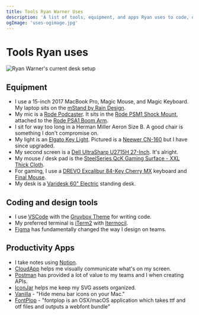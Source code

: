```yaml
---
title: Tools Ryan Warner Uses
description: 'A list of tools, equipment, and apps Ryan uses to code, design, and communicate.'
ogImage: 'uses-ogimage.jpg'
---
```


# Tools Ryan uses

![Ryan Warner's current desk setup](/images/uses-desk.jpg)

## Equipment

- I use a 15-inch 2017 MacBook Pro, Magic Mouse, and Magic Keyboard. My laptop sits on the [mStand by Rain Design](https://www.raindesigninc.com/mstand.html).
- My mic is a [Rode Podcaster](http://www.rode.com/microphones/podcaster). It sits in the [Rode PSM1 Shock Mount](http://www.rode.com/accessories/psm1), attached to the [Rode PSA1 Boom Arm](http://www.rode.com/accessories/psa1).
- I sit for way too long in a Herman Miller Aeron Size B. A good chair is something I don't compromise on.
- My light is an [Elgato Key Light](https://www.elgato.com/en/gaming/key-light). Pictured is a [Neewer CN-160](https://www.amazon.com/gp/product/B004TJ6JH6/ref=ppx_yo_dt_b_search_asin_title?ie=UTF8&psc=1) but I have since upgraded.
- My second screen is a [Dell UltraSharp U2715H 27-Inch](https://www.amazon.com/gp/product/B00P0EQD1Q/ref=ppx_yo_dt_b_search_asin_title?ie=UTF8&psc=1). It's alright.
- My mouse / desk pad is the [SteelSeries QcK Gaming Surface - XXL Thick Cloth](https://www.amazon.com/gp/product/B00WAA2704/ref=ppx_yo_dt_b_search_asin_title?ie=UTF8&psc=1).
- For gaming, I use a [DREVO Excalibur 84-Key Cherry MX](https://www.amazon.com/gp/product/B01N6GBUQE/ref=ppx_yo_dt_b_search_asin_title?ie=UTF8&psc=1) keyboard and [Final Mouse](https://finalmouse.com/products/air-blue?variant=9835888050212).
- My desk is a [Varidesk 60" Electric](https://www.amazon.com/VARIDESK-Electric-Reclaimed-3-Button-Settings/dp/B079ZBGHYZ/ref=asc_df_B079ZBGHYZ/?tag=hyprod-20&linkCode=df0&hvadid=312159782595&hvpos=1o1&hvnetw=g&hvrand=12110749741322452766&hvpone=&hvptwo=&hvqmt=&hvdev=c&hvdvcmdl=&hvlocint=&hvlocphy=9003949&hvtargid=pla-568784689613&psc=1) standing desk.

## Coding and design tools

- I use [VSCode](visualstudio.com) with the [Gruvbox Theme](https://marketplace.visualstudio.com/items?itemName=tomphilbin.gruvbox-themes) for writing code.
- My preferred terminal is [iTerm2](https://iterm2.com/) with [Itermocil](https://github.com/TomAnthony/itermocil).
- [Figma](https://www.figma.com/) has fundamentally changed the way I design on teams.

## Productivity Apps

- I take notes using [Notion](https://www.notion.so/).
- [CloudApp](https://www.getcloudapp.com/) helps me visually communicate what's on my screen.
- [Postman](https://www.getpostman.com/) has provided a lot of value to my teams and I when creating APIs.
- [IconJar](https://geticonjar.com/) helps me keep my SVG assets organized.
- [Vanilla](https://matthewpalmer.net/vanilla/) - "Hide menu bar icons on your Mac."
- [FontPlop](https://www.fontplop.com/) - "fontplop is an OSX/macOS application which takes ttf and otf files and outputs a webfont bundle"
